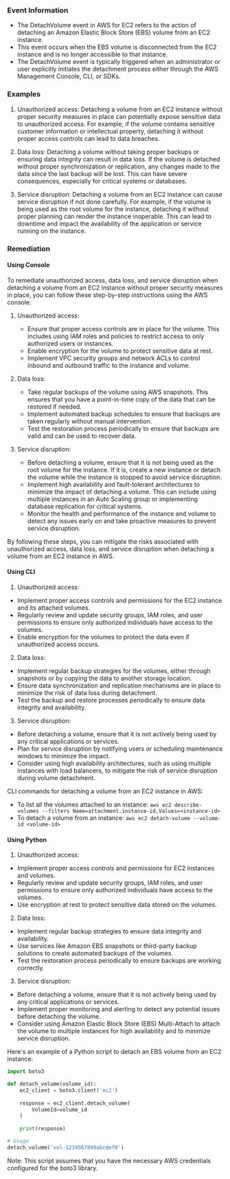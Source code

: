
### Event Information

- The DetachVolume event in AWS for EC2 refers to the action of detaching an Amazon Elastic Block Store (EBS) volume from an EC2 instance.
- This event occurs when the EBS volume is disconnected from the EC2 instance and is no longer accessible to that instance.
- The DetachVolume event is typically triggered when an administrator or user explicitly initiates the detachment process either through the AWS Management Console, CLI, or SDKs.


### Examples

1. Unauthorized access: Detaching a volume from an EC2 instance without proper security measures in place can potentially expose sensitive data to unauthorized access. For example, if the volume contains sensitive customer information or intellectual property, detaching it without proper access controls can lead to data breaches.

2. Data loss: Detaching a volume without taking proper backups or ensuring data integrity can result in data loss. If the volume is detached without proper synchronization or replication, any changes made to the data since the last backup will be lost. This can have severe consequences, especially for critical systems or databases.

3. Service disruption: Detaching a volume from an EC2 instance can cause service disruption if not done carefully. For example, if the volume is being used as the root volume for the instance, detaching it without proper planning can render the instance inoperable. This can lead to downtime and impact the availability of the application or service running on the instance.

### Remediation

#### Using Console

To remediate unauthorized access, data loss, and service disruption when detaching a volume from an EC2 instance without proper security measures in place, you can follow these step-by-step instructions using the AWS console:

1. Unauthorized access:
   - Ensure that proper access controls are in place for the volume. This includes using IAM roles and policies to restrict access to only authorized users or instances.
   - Enable encryption for the volume to protect sensitive data at rest.
   - Implement VPC security groups and network ACLs to control inbound and outbound traffic to the instance and volume.

2. Data loss:
   - Take regular backups of the volume using AWS snapshots. This ensures that you have a point-in-time copy of the data that can be restored if needed.
   - Implement automated backup schedules to ensure that backups are taken regularly without manual intervention.
   - Test the restoration process periodically to ensure that backups are valid and can be used to recover data.

3. Service disruption:
   - Before detaching a volume, ensure that it is not being used as the root volume for the instance. If it is, create a new instance or detach the volume while the instance is stopped to avoid service disruption.
   - Implement high availability and fault-tolerant architectures to minimize the impact of detaching a volume. This can include using multiple instances in an Auto Scaling group or implementing database replication for critical systems.
   - Monitor the health and performance of the instance and volume to detect any issues early on and take proactive measures to prevent service disruption.

By following these steps, you can mitigate the risks associated with unauthorized access, data loss, and service disruption when detaching a volume from an EC2 instance in AWS.

#### Using CLI

1. Unauthorized access:
- Implement proper access controls and permissions for the EC2 instance and its attached volumes.
- Regularly review and update security groups, IAM roles, and user permissions to ensure only authorized individuals have access to the volumes.
- Enable encryption for the volumes to protect the data even if unauthorized access occurs.

2. Data loss:
- Implement regular backup strategies for the volumes, either through snapshots or by copying the data to another storage location.
- Ensure data synchronization and replication mechanisms are in place to minimize the risk of data loss during detachment.
- Test the backup and restore processes periodically to ensure data integrity and availability.

3. Service disruption:
- Before detaching a volume, ensure that it is not actively being used by any critical applications or services.
- Plan for service disruption by notifying users or scheduling maintenance windows to minimize the impact.
- Consider using high availability architectures, such as using multiple instances with load balancers, to mitigate the risk of service disruption during volume detachment.

CLI commands for detaching a volume from an EC2 instance in AWS:
- To list all the volumes attached to an instance: `aws ec2 describe-volumes --filters Name=attachment.instance-id,Values=<instance-id>`
- To detach a volume from an instance: `aws ec2 detach-volume --volume-id <volume-id>`

#### Using Python

1. Unauthorized access:
- Implement proper access controls and permissions for EC2 instances and volumes.
- Regularly review and update security groups, IAM roles, and user permissions to ensure only authorized individuals have access to the volumes.
- Use encryption at rest to protect sensitive data stored on the volumes.

2. Data loss:
- Implement regular backup strategies to ensure data integrity and availability.
- Use services like Amazon EBS snapshots or third-party backup solutions to create automated backups of the volumes.
- Test the restoration process periodically to ensure backups are working correctly.

3. Service disruption:
- Before detaching a volume, ensure that it is not actively being used by any critical applications or services.
- Implement proper monitoring and alerting to detect any potential issues before detaching the volume.
- Consider using Amazon Elastic Block Store (EBS) Multi-Attach to attach the volume to multiple instances for high availability and to minimize service disruption.

Here's an example of a Python script to detach an EBS volume from an EC2 instance:

```python
import boto3

def detach_volume(volume_id):
    ec2_client = boto3.client('ec2')
    
    response = ec2_client.detach_volume(
        VolumeId=volume_id
    )
    
    print(response)

# Usage
detach_volume('vol-1234567890abcdef0')
```

Note: This script assumes that you have the necessary AWS credentials configured for the boto3 library.

